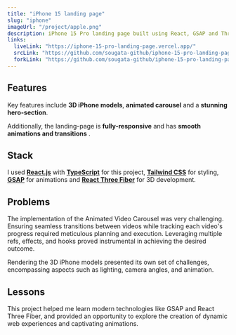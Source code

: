 ```yaml
---
title: "iPhone 15 landing page"
slug: "iphone"
imageUrl: "/project/apple.png"
description: iPhone 15 Pro landing page built using React, GSAP and Three.js.
links:
  liveLink: "https://iphone-15-pro-landing-page.vercel.app/"
  srcLink: "https://github.com/sougata-github/iphone-15-pro-landing-page"
  forkLink: "https://github.com/sougata-github/iphone-15-pro-landing-page/fork"
---
```


## Features

Key features include **3D iPhone models**, **animated carousel** and a **stunning hero-section**.

Additionally, the landing-page is **fully-responsive** and has **smooth animations and transitions** .

## Stack

I used **[React.js](https://react.dev/)** with **[TypeScript](https://www.typescriptlang.org/)** for this project, **[Tailwind CSS](https://tailwindcss.com/)** for styling, **[GSAP](https://gsap.com/)** for animations and **[React Three Fiber](https://r3f.docs.pmnd.rs/getting-started/introduction)** for 3D development.

## Problems

The implementation of the Animated Video Carousel was very challenging. Ensuring seamless transitions between videos while tracking each video's progress required meticulous planning and execution. Leveraging multiple refs, effects, and hooks proved instrumental in achieving the desired outcome.

Rendering the 3D iPhone models presented its own set of challenges, encompassing aspects such as lighting, camera angles, and animation.

## Lessons

This project helped me learn modern technologies like GSAP and React Three Fiber, and provided an opportunity to explore the creation of dynamic web experiences and captivating animations.
